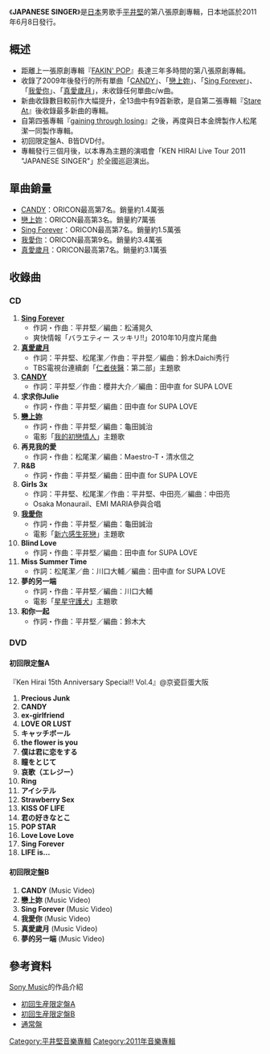 {{Infobox album
| name           = JAPANESE SINGER
| type           = [[專輯|專輯]]
| cover          = 
| artist         = [[平井堅|平井堅]]
<!-- 未知參數 | background     = #CFDCE6 -->
| released       = 2011年6月8日
| genre          = 日本流行音樂
| label          = [[DefSTAR_Records|DefSTAR Records]]
| producer       = 平井堅、松尾潔
| reviews        = 
| chart_position = 
*週間最高順位3位（[[Oricon|Oricon]]）
*2011年年間順位46位（Oricon）
| certification  = 
*金唱片（[[日本唱片協會|日本唱片協會]]）
| prev_title     = [[FAKIN'_POP|FAKIN' POP]]
| prev_year      = 2008
| next_title     = [[Ken's_Bar_Ⅲ|Ken's Bar Ⅲ]]
| next_year      = 2014
| misc           = {{單曲
  | name        = JAPANESE SINGER
  | type        = 錄音室專輯
  | single1     = [[CANDY_(平井堅單曲)|CANDY]]
  | single1date = 2009年9月23日
  | single2     = [[戀上妳|戀上妳]]
  | single2date = 2009年10月21日
  | single3     = [[Sing_Forever|Sing Forever]]
  | single3date = 2010年10月13日
  | single4     = [[我愛你_(平井堅單曲)|我愛你]]
  | single4date = 2010年11月10日
  | single5     = [[真愛歲月|真愛歲月]]
  | single5date = 2011年5月4日
  }}
}}
《'''JAPANESE SINGER'''》是[[日本|日本]]男歌手[[平井堅|平井堅]]的第八張原創專輯，日本地區於2011年6月8日發行。

== 概述 ==
* 距離上一張原創專輯『[[FAKIN'_POP|FAKIN' POP]]』長達三年多時間的第八張原創專輯。
* 收錄了2009年後發行的所有單曲「[[CANDY_(平井堅單曲)|CANDY]]」、「[[戀上妳|戀上妳]]」、「[[Sing_Forever|Sing Forever]]」、「[[我愛你_(平井堅單曲)|我愛你]]」、「[[真愛歲月|真愛歲月]]」，未收錄任何單曲c/w曲。
* 新曲收錄數目較前作大幅提升，全13曲中有9首新歌，是自第二張專輯『[[Stare_At|Stare At]]』後收錄最多新曲的專輯。
* 自第四張專輯『[[gaining_through_losing|gaining through losing]]』之後，再度與日本金牌製作人松尾潔一同製作專輯。
* 初回限定盤A、B皆DVD付。
*專輯發行三個月後，以本專為主題的演唱會「KEN HIRAI Live Tour 2011 "JAPANESE SINGER"」於全國巡迴演出。

== 單曲銷量 ==
* [[CANDY_(平井堅單曲)|CANDY]]：ORICON最高第7名。銷量約1.4萬張
* [[戀上妳|戀上妳]]：ORICON最高第3名。銷量約7萬張
* [[Sing_Forever|Sing Forever]]：ORICON最高第7名。銷量約1.5萬張
* [[我愛你_(平井堅單曲)|我愛你]]：ORICON最高第9名。銷量約3.4萬張
* [[真愛歲月|真愛歲月]]：ORICON最高第7名。銷量約3.1萬張

== 收錄曲 ==
=== CD ===
# '''[[Sing_Forever|Sing Forever]]'''
#*作詞・作曲：平井堅／編曲：松浦晃久
#*爽快情報「バラエティー スッキリ!!」2010年10月度片尾曲
# '''[[真愛歲月|真愛歲月]]'''
#*作詞：平井堅、松尾潔／作曲：平井堅／編曲：鈴木Daichi秀行
#*TBS電視台連續劇「[[仁者俠醫|仁者俠醫]]：第二部」主題歌
# '''[[CANDY_(平井堅單曲)|CANDY]]'''
#*作詞：平井堅／作曲：櫻井大介／編曲：田中直 for SUPA LOVE
# '''求求你Julie'''
#*作詞・作曲：平井堅／編曲：田中直 for SUPA LOVE
# '''[[戀上妳|戀上妳]]'''
#*作詞・作曲：平井堅／編曲：龜田誠治
#*電影「[[我的初戀情人|我的初戀情人]]」主題歌
# '''再見我的愛'''
#*作詞・作曲：松尾潔／編曲：Maestro-T・清水信之
# '''R&B'''
#*作詞・作曲：平井堅／編曲：田中直 for SUPA LOVE
# '''Girls 3x'''
#*作詞：平井堅、松尾潔／作曲：平井堅、中田亮／編曲：中田亮
#*Osaka Monaurail、EMI MARIA參與合唱
# '''[[我愛你_(平井堅單曲)|我愛你]]'''
#*作詞・作曲：平井堅／編曲：龜田誠治
#*電影「[[第六感生死戀（亞洲版）|新六感生死戀]]」主題歌
# '''Blind Love'''
#*作詞・作曲：平井堅／編曲：田中直 for SUPA LOVE
# '''Miss Summer Time'''
#*作詞：松尾潔／曲：川口大輔／編曲：田中直 for SUPA LOVE
# '''夢的另一端'''
#*作詞・作曲：平井堅／編曲：川口大輔
#*電影「[[星守之犬|星星守護犬]]」主題歌
# '''和你一起'''
#*作詞・作曲：平井堅／編曲：鈴木大

=== DVD ===

==== 初回限定盤A ====
『Ken Hirai 15th Anniversary Special!! Vol.4』@京瓷巨蛋大阪
#'''Precious Junk'''
#'''CANDY'''
#'''ex-girlfriend'''
#'''LOVE OR LUST'''
#'''キャッチボール'''
#'''the flower is you'''
#'''僕は君に恋をする'''
#'''瞳をとじて'''
#'''哀歌（エレジー）'''
#'''Ring'''
#'''アイシテル'''
#'''Strawberry Sex'''
#'''KISS OF LIFE'''
#'''君の好きなとこ'''
#'''POP STAR'''
#'''Love Love Love'''
#'''Sing Forever'''
#'''LIFE is...'''

==== 初回限定盤B ====
#'''CANDY''' (Music Video) 
#'''戀上妳''' (Music Video)
#'''Sing Forever''' (Music Video)
#'''我愛你''' (Music Video)
#'''真愛歲月''' (Music Video)
#'''夢的另一端''' (Music Video)

== 參考資料 ==
{{reflist}}
[[索尼音樂娛樂|Sony Music]]的作品介紹
* [http://www.sonymusic.co.jp/Music/Arch/DF/KenHirai/DFCL-1782/index.html 初回生産限定盤A]{{Wayback|url=http://www.sonymusic.co.jp/Music/Arch/DF/KenHirai/DFCL-1782/index.html |date=20190416063511 }}
* [http://www.sonymusic.co.jp/Music/Arch/DF/KenHirai/DFCL-1784/index.html 初回生産限定盤B]{{Wayback|url=http://www.sonymusic.co.jp/Music/Arch/DF/KenHirai/DFCL-1784/index.html |date=20160304110447 }}
* [http://www.sonymusic.co.jp/Music/Arch/DF/KenHirai/DFCL-1786/index.html 通常盤]{{Wayback|url=http://www.sonymusic.co.jp/Music/Arch/DF/KenHirai/DFCL-1786/index.html |date=20160304124535 }}
{{平井堅}}

[[Category:平井堅音樂專輯|Category:平井堅音樂專輯]]
[[Category:2011年音樂專輯|Category:2011年音樂專輯]]
